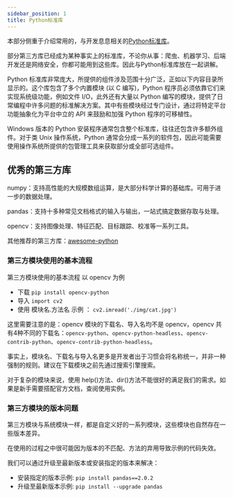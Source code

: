 ```yaml
---
sidebar_position: 1
title: Python标准库
---
```


本部分侧重于介绍常用的，与开发息息相关的[Python标准库](https://docs.python.org/zh-cn/3.13/library/index.html)。

部分第三方库已经成为某种事实上的标准库，不论你从事：爬虫、机器学习、后端开发还是网络安全，你都可能用到这些库。因此与Python标准库放在一起讲解。

Python 标准库非常庞大，所提供的组件涉及范围十分广泛，正如以下内容目录所显示的。这个库包含了多个内置模块 (以 C 编写)，Python 程序员必须依靠它们来实现系统级功能，例如文件 I/O，此外还有大量以 Python 编写的模块，提供了日常编程中许多问题的标准解决方案。其中有些模块经过专门设计，通过将特定平台功能抽象化为平台中立的 API 来鼓励和加强 Python 程序的可移植性。

Windows 版本的 Python 安装程序通常包含整个标准库，往往还包含许多额外组件。对于类 Unix 操作系统，Python 通常会分成一系列的软件包，因此可能需要使用操作系统所提供的包管理工具来获取部分或全部可选组件。

## 优秀的第三方库

numpy：支持高性能的大规模数组运算，是大部分科学计算的基础库。可用于进一步的数据处理。

pandas：支持十多种常见文档格式的输入与输出，一站式搞定数据存取与处理。

opencv：支持图像处理、特征匹配、目标跟踪、校准等一系列工具。

其他推荐的第三方库：[awesome-python](https://awesome-python.com/)

### 第三方模块使用的基本流程

第三方模块使用的基本流程 以 opencv 为例

- 下载 `pip install opencv-python`
- 导入 `import cv2`
- 使用 模块名.方法名 示例 ： `cv2.imread('./img/cat.jpg')`

这里需要注意的是：opencv 模块的下载名、导入名均不是 opencv，opencv 共有4种不同的下载名：`opencv-python`、`opencv-python-headless`、`opencv-contrib-python`、`opencv-contrib-python-headless`。

事实上，模块名、下载名与导入名更多是开发者出于习惯会将名称统一，并非一种强制的规则。建议在下载模块之前先通过搜索引擎搜索。

对于复杂的模块来说，使用 help()方法、dir()方法不能很好的满足我们的需求。如果是新手需要搭配官方文档，查阅使用实例。

### 第三方模块的版本问题

第三方模块与系统模块一样，都是自定义好的一系列模块，这些模块也自然存在一些版本差异。

在使用的过程之中很可能因为版本的不匹配、方法的弃用导致示例的代码失效。

我们可以通过升级至最新版本或安装指定的版本来解决：

- 安装指定的版本示例: `pip install pandas==2.0.2`
- 升级至最新版本示例: `pip install --upgrade pandas`


<DocCardList />